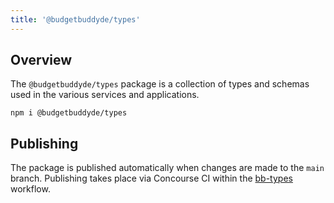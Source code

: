 ```yaml
---
title: '@budgetbuddyde/types'
---
```


## Overview

The `@budgetbuddyde/types` package is a collection of types and schemas used in the various services and applications.

```package-install
npm i @budgetbuddyde/types
```

## Publishing

The package is published automatically when changes are made to the `main` branch. Publishing takes place via Concourse CI within the [bb-types](https://ci.tools.tklein.it/teams/main/pipelines/bb-types?group=all) workflow.
